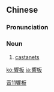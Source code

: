{{also|响板}}
==Chinese==
{{zh-forms|s=响板}}

===Pronunciation===
{{zh-pron
|m=xiǎngbǎn
|c=hoeng2 baan2
|cat=n
}}

===Noun===
{{zh-noun}}

# [[castanets]]

[[Category:zh:Musical instruments|音11響板]]

[[ko:響板]]
[[ja:響板]]